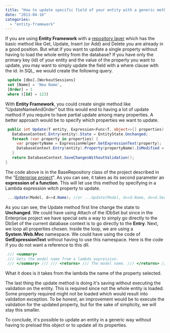 ```yaml
---
title: "How to update specific field of your entity with a generic method and Entity Framework"
date: "2013-04-16"
categories: 
  - "entity-framework"
---
```


If you are using **Entity Framework** with a [repository layer](./enterprise-asp-net-mvc-part-4-repository "Enterprise Asp.Net MVC Part 4: Repository") which has the basic method like Get, Update, Insert (or Add) and Delete you are already in a good position. But what if you want to update a single property without having to load the whole entity from the database? If you have only the primary key (id) of your entity and the value of the property you want to update, you may want to simply update the field with a where clause with the id. In SQL, we would create the following query. 
```sql
 update [dbo].[WorkoutSessions] 
 set [Name] = 'New Name', 
 [Order] = 1 
 where ([Id] = 123) 
```


With **Entity Framework**, you could create single method like "UpdateNameAndOrder" but this would end to having a lot of update method if you require to have partial update among many properties. A better approach would be to specify which properties we want to update.


```csharp
 public int Update(T entity, Expression<Func<T, object>>[] properties) { 
   DatabaseContext.Entry(entity).State = EntityState.Unchanged; 
   foreach (var property in properties) { 
     var propertyName = ExpressionHelper.GetExpressionText(property); 
     DatabaseContext.Entry(entity).Property(propertyName).IsModified = true; 
   } 
   return DatabaseContext.SaveChangesWithoutValidation(); 
} 
```

The code above is in the BaseRepository class of the project described in the "[Enterprise project](./enterprise-asp-net-part-1-mvc-the-planification "Enterprise Asp.Net MVC Part 1: The Planification")". As you can see, it takes as its second parameter an **expression of a function**. This will let use this method by specifying in a Lambda expression witch property to update.


```csharp
 ...Update(Model, d=>d.Name); //or ...Update(Model, d=>d.Name, d=>d.SecondProperty, d=>d.AndSoOn); 
```

As you can see, the Update method first line change the state to **Unchanged**. We could have using Attach of the IDbSet but since in the Enterprise project we have special sets a way to simply go directly to the DbSet of the current database context is to go directly to the **Entry**. Next, we loop all properties chosen. Inside the loop, we are using a **System.Web.Mvc** namespace. We could have using the code of **GetExpressionText** without having to use this namespace. Here is the code if you do not want a reference to this dll.


```csharp
 /// <summary> 
 /// Gets the model name from a lambda expression. 
 /// </summary> /// /// <returns> /// The model name. /// </returns> /// <param name="expression">The expression.</param> public static string GetExpressionText(LambdaExpression expression) { Stack<string> stack = new Stack<string>(); Expression expression1 = expression.Body; while (expression1 != null) { if (expression1.NodeType == ExpressionType.Call) { MethodCallExpression methodCallExpression = (MethodCallExpression) expression1; if (ExpressionHelper.IsSingleArgumentIndexer((Expression) methodCallExpression)) { stack.Push(ExpressionHelper.GetIndexerInvocation(Enumerable.Single<Expression>((IEnumerable<Expression>) methodCallExpression.Arguments), Enumerable.ToArray<ParameterExpression>((IEnumerable<ParameterExpression>) expression.Parameters))); expression1 = methodCallExpression.Object; } else break; } else if (expression1.NodeType == ExpressionType.ArrayIndex) { BinaryExpression binaryExpression = (BinaryExpression) expression1; stack.Push(ExpressionHelper.GetIndexerInvocation(binaryExpression.Right, Enumerable.ToArray<ParameterExpression>((IEnumerable<ParameterExpression>) expression.Parameters))); expression1 = binaryExpression.Left; } else if (expression1.NodeType == ExpressionType.MemberAccess) { MemberExpression memberExpression = (MemberExpression) expression1; stack.Push("." + memberExpression.Member.Name); expression1 = memberExpression.Expression; } else if (expression1.NodeType == ExpressionType.Parameter) { stack.Push(string.Empty); expression1 = (Expression) null; } else break; } if (stack.Count > 0 && string.Equals(stack.Peek(), ".model", StringComparison.OrdinalIgnoreCase)) stack.Pop(); if (stack.Count <= 0) return string.Empty; return Enumerable.Aggregate<string>((IEnumerable<string>) stack, (Func<string, string, string>) ((left, right) => left + right)).TrimStart(new char[1] { '.' }); } 
```

What it does is it takes from the lambda the name of the property selected.

The last thing the update method is doing it's saving without executing the validation on the entity. This is required since not the whole entity is loaded. Some property required might not be loaded which would result into validation exception. To be honest, an improvement would be to execute the validation for the updated property, but for the sake of simplicity, we will stay this smaller.

To conclude, it's possible to update an entity in a generic way without having to preload this object or to update all its properties.
